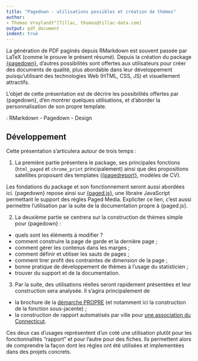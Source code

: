 ```yaml
---
title: "Pagedown - utilisations possibles et création de thèmes"
author:
- Thomas Vroylandt^[Tillac, thomas@tillac-data.com]
output: pdf_document
indent: true
---
```


\begin{center}
\textbf{Résumé}
\end{center}

La génération de PDF paginés depuis RMarkdown est souvent passée par LaTeX (comme le prouve le présent résumé). Depuis la création du package [{pagedown}](https://www.rstudio.com/resources/rstudioconf-2019/pagedown-creating-beautiful-pdfs-with-r-markdown-and-css/), d'autres possibilités sont offertes aux utilisateurs pour créer des documents de qualité, plus abordable dans leur développement puisqu'utilisant des technologies Web (HTML, CSS, JS) et visuellement attractifs.

L'objet de cette présentation est de décrire les possibilités offertes par {pagedown}, d'en montrer quelques utilisations, et d'aborder la personnalisation de son propre template.

\noindent \textbf{Mots-clefs} : RMarkdown - Pagedown - Design

## Développement 

Cette présentation s'articulera autour de trois temps :

1. La première partie présentera le package, ses principales fonctions (`html_paged` et `chrome_print` principalement) ainsi que des propositions satellites proposant des templates ([{pagedreport}](https://pagedreport.rfortherestofus.com/), modèles de CV).

Les fondations du package et son fonctionnement seront aussi abordées ici. {pagedown} repose ainsi sur [{paged.js}](https://www.pagedjs.org/), une libraire JavaScript permettant le support des règles Paged Media. Expliciter ce lien, c'est aussi permettre l'utilisation par la suite de la documentation propre à {paged.js}.

2. La deuxième partie se centrera sur la construction de thèmes simple pour {pagedown} :

- quels sont les éléments à modifier ?
- comment construire la page de garde et la dernière page ;
- comment gérer les contenus dans les marges ;
- comment définir et utiliser les sauts de pages ;
- comment tirer profit des contraintes de dimension de la page ;
- bonne pratique de développement de thèmes à l'usage du statisticien ;
- trouver du support et de la documentation.

3. Par la suite, des utilisations réelles seront rapidement présentées et leur construction sera analysée. Il s'agira principalement de 

- la brochure de la [démarche PROPRE](https://github.com/spyrales/propre.brochure) (et notamment ici la construction de la fonction sous-jacente) ;
- la construction de rapport automatisés par ville pour [une association du Connecticut](https://rfortherestofus.com/success-stories/pschousing/).

Ces deux cas d'usages représentent d'un coté une utilisation plutôt pour les fonctionnalités "rapport" et pour l'autre pour des fiches. Ils permettent alors de comprendre la façon dont les règles ont été utilisées et implementées dans des projets concrets.

